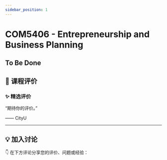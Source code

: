 ```yaml
---
sidebar_position: 1
---
```



# COM5406 - Entrepreneurship and Business Planning

## To Be Done

## **💬 课程评价**

### ✨ **精选评价**
<div className={commentStyles.commentBox}>
    <p className={commentStyles.commentText}>
        “期待你的评价。”
    </p>
    <p className={commentStyles.commentAuthor}>—— CityU</p>
</div>

---

## **💡 加入讨论**

👇 在下方评论分享您的评价、问题或经验：
<Utterances />

